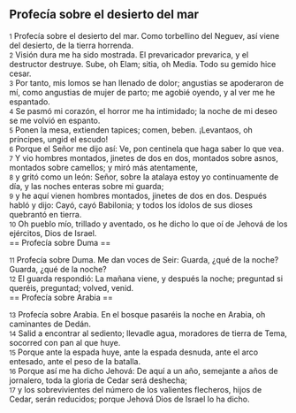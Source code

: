 == Profecía sobre el desierto del mar ==

{{anchor|1}} <small>1</small> Profecía sobre el desierto del mar. Como torbellino del Neguev, así viene del desierto, de la tierra horrenda.<br>
{{anchor|2}} <small>2</small> Visión dura me ha sido mostrada. El prevaricador prevarica, y el destructor destruye. Sube, oh Elam; sitia, oh Media. Todo su gemido hice cesar.<br>
{{anchor|3}} <small>3</small> Por tanto, mis lomos se han llenado de dolor; angustias se apoderaron de mí, como angustias de mujer de parto; me agobié oyendo, y al ver me he espantado.<br>
{{anchor|4}} <small>4</small> Se pasmó mi corazón, el horror me ha intimidado; la noche de mi deseo se me volvió en espanto.<br>
{{anchor|5}} <small>5</small> Ponen la mesa, extienden tapices; comen, beben. ¡Levantaos, oh príncipes, ungid el escudo!<br>
{{anchor|6}} <small>6</small> Porque el Señor me dijo así: Ve, pon centinela que haga saber lo que vea.<br>
{{anchor|7}} <small>7</small> Y vio hombres montados, jinetes de dos en dos, montados sobre asnos, montados sobre camellos; y miró más atentamente,<br>
{{anchor|8}} <small>8</small> y gritó como un león: Señor, sobre la atalaya estoy yo continuamente de día, y las noches enteras sobre mi guarda;<br>
{{anchor|9}} <small>9</small> y he aquí vienen hombres montados, jinetes de dos en dos. Después habló y dijo: Cayó, cayó Babilonia; y todos los ídolos de sus dioses quebrantó en tierra.<br>
{{anchor|10}} <small>10</small> Oh pueblo mío, trillado y aventado, os he dicho lo que oí de Jehová de los ejércitos, Dios de Israel.<br>
== Profecía sobre Duma ==

{{anchor|11}} <small>11</small> Profecía sobre Duma. Me dan voces de Seir: Guarda, ¿qué de la noche? Guarda, ¿qué de la noche?<br>
{{anchor|12}} <small>12</small> El guarda respondió: La mañana viene, y después la noche; preguntad si queréis, preguntad; volved, venid.<br>
== Profecía sobre Arabia ==

{{anchor|13}} <small>13</small> Profecía sobre Arabia. En el bosque pasaréis la noche en Arabia, oh caminantes de Dedán.<br>
{{anchor|14}} <small>14</small> Salid a encontrar al sediento; llevadle agua, moradores de tierra de Tema, socorred con pan al que huye.<br>
{{anchor|15}} <small>15</small> Porque ante la espada huye, ante la espada desnuda, ante el arco entesado, ante el peso de la batalla.<br>
{{anchor|16}} <small>16</small> Porque así me ha dicho Jehová: De aquí a un año, semejante a años de jornalero, toda la gloria de Cedar será deshecha;<br>
{{anchor|17}} <small>17</small> y los sobrevivientes del número de los valientes flecheros, hijos de Cedar, serán reducidos; porque Jehová Dios de Israel lo ha dicho.<br>
